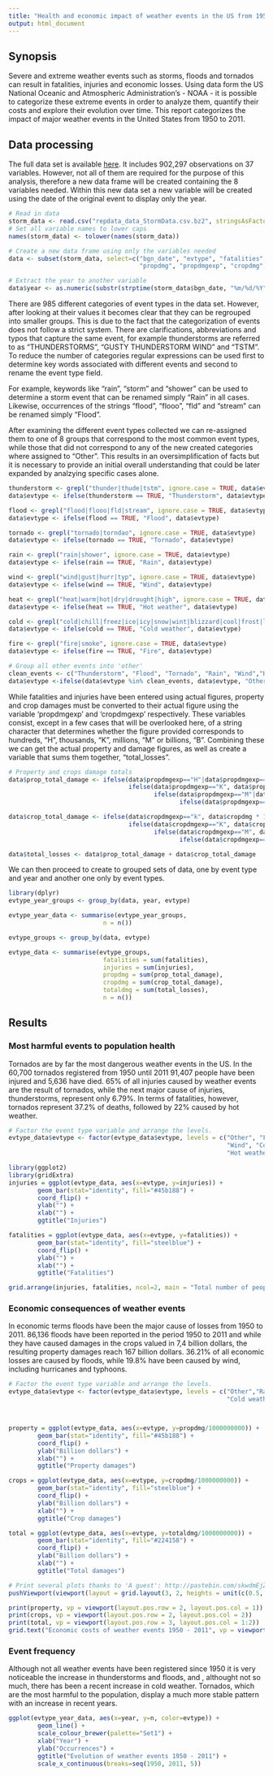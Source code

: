 ```yaml
---
title: "Health and economic impact of weather events in the US from 1950 to 2011"
output: html_document
---
```


## Synopsis
Severe and extreme weather events such as storms, floods and tornados can result in fatalities, injuries and economic losses. Using data form the US National Oceanic and Atmospheric Administration's - NOAA - it is possible to categorize these extreme events in order to analyze them, quantify their costs and explore their evolution over time. This report categorizes the impact of major weather events in the United States from 1950 to 2011.

## Data processing
The full data set is available [here](https://d396qusza40orc.cloudfront.net/repdata%2Fdata%2FStormData.csv.bz2). It includes 902,297 observations on 37 variables. However, not all of them are required for the purpose of this analysis, therefore a new data frame will be created containing the 8 variables needed. Within this new data set a new variable will be created using the date of the original event to display only the year.
```r
# Read in data
storm_data <- read.csv("repdata_data_StormData.csv.bz2", stringsAsFactors = FALSE)
# Set all variable names to lower caps
names(storm_data) <- tolower(names(storm_data))
```


```r
# Create a new data frame using only the variables needed
data <- subset(storm_data, select=c("bgn_date", "evtype", "fatalities", "injuries",
                                    "propdmg", "propdmgexp", "cropdmg", "cropdmgexp"))

# Extract the year to another variable
data$year <- as.numeric(substr(strptime(storm_data$bgn_date, "%m/%d/%Y"), 0, 4))
```

There are 985 different categories of event types in the data set. However, after looking at their values it becomes clear that they can be regrouped into smaller groups. This is due to the fact that the categorization of events does not follow a strict system. There are clarifications, abbreviations and typos that capture the same event, for example thunderstorms are referred to as "THUNDERSTORMS", "GUSTY THUNDERSTORM WIND" and "TSTM". To reduce the number of categories regular expressions can be used first to determine key words associated with different events and second to rename the event type field.  

For example, keywords like "rain", "storm" and "shower" can be used to determine a storm event that can be renamed simply "Rain" in all cases. Likewise, occurrences of the strings "flood", "flooo", "fld" and "stream" can be renamed simply "Flood".

After examining the different event types collected we can re-assigned them to one of 8 groups that correspond to the most common event types, while those that did not correspond to any of the new created categories where assigned to "Other". This results in an oversimplification of facts but it is necessary to provide an initial overall understanding that could be later expanded by analzying specific cases alone.
```r
thunderstorm <- grepl("thunder|thude|tstm", ignore.case = TRUE, data$evtype)
data$evtype <- ifelse(thunderstorm == TRUE, "Thunderstorm", data$evtype)

flood <- grepl("flood|flooo|fld|stream", ignore.case = TRUE, data$evtype)
data$evtype <- ifelse(flood == TRUE, "Flood", data$evtype)

tornado <- grepl("tornado|torndao", ignore.case = TRUE, data$evtype)
data$evtype <- ifelse(tornado == TRUE, "Tornado", data$evtype)

rain <- grepl("rain|shower", ignore.case = TRUE, data$evtype)
data$evtype <- ifelse(rain == TRUE, "Rain", data$evtype)

wind <- grepl("wind|gust|hurr|typ", ignore.case = TRUE, data$evtype)
data$evtype <- ifelse(wind == TRUE, "Wind", data$evtype)

heat <- grepl("heat|warm|hot|dry|drought|high", ignore.case = TRUE, data$evtype)
data$evtype <- ifelse(heat == TRUE, "Hot weather", data$evtype)

cold <- grepl("cold|chill|freez|ice|icy|snow|wint|blizzard|cool|frost|low", ignore.case = TRUE, data$evtype)
data$evtype <- ifelse(cold == TRUE, "Cold weather", data$evtype)

fire <- grepl("fire|smoke", ignore.case = TRUE, data$evtype)
data$evtype <- ifelse(fire == TRUE, "Fire", data$evtype)

# Group all other events into 'other'
clean_events <- c("Thunderstorm", "Flood", "Tornado", "Rain", "Wind","Hot weather", "Cold weather", "Fire")
data$evtype <-ifelse(data$evtype %in% clean_events, data$evtype, "Other")
```

While fatalities and injuries have been entered using actual figures, property and crop damages must be converted to their actual figure using the variable 'propdmgexp' and 'cropdmgexp' respectively. These variables consist, except in a few cases that will be overlooked here, of a string character that determines whether the figure provided corresponds to hundreds, "H", thousands, "K", millions, "M" or billions, "B". Combining these we can get the actual property and damage figures, as well as create a variable that sums them together, "total_losses".
```r
# Property and crops damage totals
data$prop_total_damage <- ifelse(data$propdmgexp=="H"|data$propdmgexp=="h", data$propdmg * 100,
                                 ifelse(data$propdmgexp=="K", data$propdmg * 1000,
                                        ifelse(data$propdmgexp=="M"|data$propdmgexp=="m", data$propdmg * 1000000,
                                               ifelse(data$propdmgexp=="B", data$propdmg * 1000000000, data$propdmg))))

data$crop_total_damage <- ifelse(data$cropdmgexp=="k", data$cropdmg * 1000,
                                 ifelse(data$cropdmgexp=="K", data$cropdmg * 1000,
                                        ifelse(data$cropdmgexp=="M", data$cropdmg * 1000000,
                                               ifelse(data$cropdmgexp=="m", data$cropdmg * 1000000, data$cropdmg))))

data$total_losses <- data$prop_total_damage + data$crop_total_damage
```

We can then proceed to create to grouped sets of data, one by event type and year and another one only by event types.
```r
library(dplyr)
evtype_year_groups <- group_by(data, year, evtype)

evtype_year_data <- summarise(evtype_year_groups,
                          n = n())

evtype_groups <- group_by(data, evtype)

evtype_data <- summarise(evtype_groups,
                          fatalities = sum(fatalities),
                          injuries = sum(injuries),
                          propdmg = sum(prop_total_damage),
                          cropdmg = sum(crop_total_damage),
                          totaldmg = sum(total_losses),
                          n = n())
```

## Results

### Most harmful events to population health
Tornados are by far the most dangerous weather events in the US. In the 60,700 tornados registered from 1950 until 2011 91,407 people have been injured and 5,636 have died. 65% of all injuries caused by weather events are the result of tornados, while the next major cause of injuries, thunderstorms, represent only 6.79%. In terms of fatalities, however, tornados represent 37.2% of deaths, followed by 22% caused by hot weather.

```r
# Factor the event type variable and arrange the levels.
evtype_data$evtype <- factor(evtype_data$evtype, levels = c("Other", "Fire", "Rain", "Thunderstorm",
                                                            "Wind", "Cold weather", "Flood",
                                                            "Hot weather", "Tornado"))

library(ggplot2)
library(gridExtra)
injuries = ggplot(evtype_data, aes(x=evtype, y=injuries)) +
        geom_bar(stat="identity", fill="#45b188") +
        coord_flip() +
        ylab("") +
        xlab("") +
        ggtitle("Injuries")

fatalities = ggplot(evtype_data, aes(x=evtype, y=fatalities)) +
        geom_bar(stat="identity", fill="steelblue") +
        coord_flip() +
        ylab("") +
        xlab("") +
        ggtitle("Fatalities")

grid.arrange(injuries, fatalities, ncol=2, main = "Total number of people affected 1950 - 2011")
```


### Economic consequences of weather events
In economic terms floods have been the major cause of losses from 1950 to 2011. 86,136 floods have been reported in the period 1950 to 2011 and while they have caused damages in the crops valued in 7,4 billion dollars, the resulting property damages reach 167 billion dollars. 36.21% of all economic losses are caused by floods, while 19.8% have been caused by wind, including hurricanes and typhoons.
```r
# Factor the event type variable and arrange the levels.
evtype_data$evtype <- factor(evtype_data$evtype, levels = c("Other","Rain", "Fire","Thunderstorm", "Hot weather",
                                                            "Cold weather", "Tornado", "Wind", "Flood"))



property = ggplot(evtype_data, aes(x=evtype, y=propdmg/1000000000)) +
        geom_bar(stat="identity", fill="#45b188") +
        coord_flip() +
        ylab("Billion dollars") +
        xlab("") +
        ggtitle("Property damages")

crops = ggplot(evtype_data, aes(x=evtype, y=cropdmg/1000000000)) +
        geom_bar(stat="identity", fill="steelblue") +
        coord_flip() +
        ylab("Billion dollars") +
        xlab("") +
        ggtitle("Crop damages")

total = ggplot(evtype_data, aes(x=evtype, y=totaldmg/1000000000)) +
        geom_bar(stat="identity", fill="#224158") +
        coord_flip() +
        ylab("Billion dollars") +
        xlab("") +
        ggtitle("Total damages")

# Print several plots thanks to 'A guest': http://pastebin.com/skwdmEjZ
pushViewport(viewport(layout = grid.layout(3, 2, heights = unit(c(0.5, 5, 5), "null"))))

print(property, vp = viewport(layout.pos.row = 2, layout.pos.col = 1))
print(crops, vp = viewport(layout.pos.row = 2, layout.pos.col = 2))
print(total, vp = viewport(layout.pos.row = 3, layout.pos.col = 1:2))
grid.text("Economic costs of weather events 1950 - 2011", vp = viewport(layout.pos.row = 1, layout.pos.col = 1:2))
```

### Event frequency
Although not all weather events have been registered since 1950 it is very noticeable the increase in thunderstorms and floods, and , althought not so much, there has been a recent increase in cold weather. Tornados, which are the most harmful to the population, display a much more stable pattern with an increase in recent years.
```r
ggplot(evtype_year_data, aes(x=year, y=n, color=evtype)) +
        geom_line() +
        scale_colour_brewer(palette="Set1") +
        xlab("Year") +
        ylab("Occurrences") +
        ggtitle("Evolution of weather events 1950 - 2011") +
        scale_x_continuous(breaks=seq(1950, 2011, 5))
```